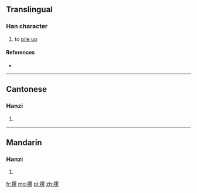 ==Translingual==

===Han character===
{{Han char|rn=64|rad=手|as=11|sn=14|four=5609<sub>3</sub>|canj=手田女火 (QWVF)|ids=⿰[[扌]][[累]]}}

# to [[pile up]]

====References====
* {{Han ref|kx=0450.080|dkj=12594|dj=0800.270|hdz=31946.060|uh=645E|ud=25694|bh=E1E7|bd=57831}}

----

==Cantonese==

===Hanzi===
{{yue-hanzi|jyut=[[lo3]], [[lo6]]|y=lo3, lo6}}

# {{defn|lang=yue|sort=手11}}

----

==Mandarin==

===Hanzi===
{{cmn-hanzi|pin=[[luò]] ([[luo4]])|wg=lo<sup>4</sup>}}

# {{defn|lang=cmn|sort=手11}}

[[fr:摞]]
[[mg:摞]]
[[pl:摞]]
[[zh:摞]]